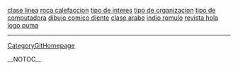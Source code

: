 <a href= http://cortina-flexible.japanesetits.cn/clase-linea.html >clase linea</a>   <a href= http://cortina-flexible.japanesetits.cn/roca-calefaccion.html >roca calefaccion</a>   <a href= http://miel-abejas.japanesetits.cn/index20.html >tipo de interes</a>   <a href= http://miel-abejas.japanesetits.cn/tipo-de-organizacion.html >tipo de organizacion</a>   <a href= http://miel-abejas.japanesetits.cn/tipo-de-computadora.html >tipo de computadora</a>   <a href= http://miel-abejas.japanesetits.cn/dibujo-comico-diente.html >dibujo comico diente</a>   <a href= http://cortina-flexible.japanesetits.cn/clase-arabe.html >clase arabe</a>   <a href= http://cortina-flexible.japanesetits.cn/indio-romulo.html >indio romulo</a>   <a href= http://miel-abejas.japanesetits.cn/revista-hola.html >revista hola</a>   <a href= http://miel-abejas.japanesetits.cn/logo-puma.html >logo puma</a>
----
[[CategoryGitHomepage]]

__NOTOC__